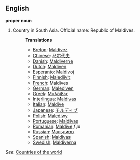 ==English==

'''proper noun'''

# Country in South Asia. Official name: Republic of Maldives.
#:'''Translations'''
#:*[[Breton]]: [[Maldivez]]
#:*[[Chinese]]: [[马尔代夫]]
#:*[[Danish]]: [[Maldiverne]]
#:*[[Dutch]]: [[Maldiven]]
#:*[[Esperanto]]: [[Maldivoj]]
#:*[[Finnish]]: [[Malediivit]]
#:*[[French]]: Maldives
#:*[[German]]: [[Malediven]]
#:*[[Greek]]: [[Μαλδίβες]]
#:*[[Interlingua]]: [[Maldivas]]
#:*[[Italian]]: [[Maldive]]
#:*[[Japanese]]: [[モルディブ]]
#:*[[Polish]]: [[Malediwy]]
#:*[[Portuguese]]: [[Maldivas]]
#:*[[Romanian]]: [[Maldive]] ''f pl''
#:*[[Russian]]: [[Мальдивы]]
#:*[[Spanish]]: [[Maldivas]]
#:*[[Swedish]]: [[Maldiverna]]

''See'': [[Countries of the world]]